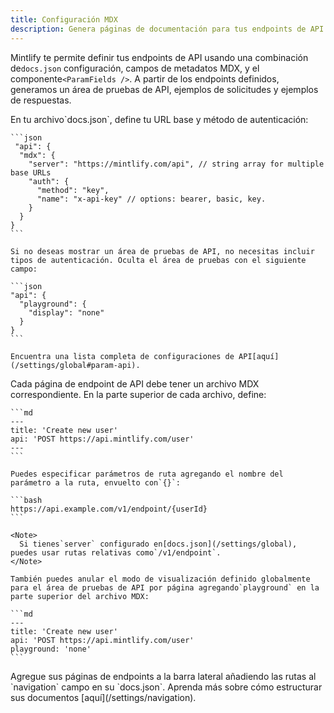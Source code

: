 ```yaml
---
title: Configuración MDX
description: Genera páginas de documentación para tus endpoints de API usando MDX
---
```


Mintlify te permite definir tus endpoints de API usando una combinación de`docs.json` configuración, campos de metadatos MDX, y el componente`<ParamFields />`. A partir de los endpoints definidos, generamos un área de pruebas de API, ejemplos de solicitudes y ejemplos de respuestas.

<Steps>
  <Step title="Configure your API">
    En tu archivo`docs.json`, define tu URL base y método de autenticación:

    ```json
     "api": {
      "mdx": {
        "server": "https://mintlify.com/api", // string array for multiple base URLs
        "auth": {
          "method": "key",
          "name": "x-api-key" // options: bearer, basic, key.
        }
      }
    }
    ```

    Si no deseas mostrar un área de pruebas de API, no necesitas incluir tipos de autenticación. Oculta el área de pruebas con el siguiente campo:

    ```json
    "api": {
      "playground": {
        "display": "none"
      }
    }
    ```

    Encuentra una lista completa de configuraciones de API[aquí](/settings/global#param-api).
  </Step>

  <Step title="Create your endpoint pages">
    Cada página de endpoint de API debe tener un archivo MDX correspondiente. En la parte superior de cada archivo, define:

    ```md
    ---
    title: 'Create new user'
    api: 'POST https://api.mintlify.com/user'
    ---
    ```

    Puedes especificar parámetros de ruta agregando el nombre del parámetro a la ruta, envuelto con`{}`:

    ```bash
    https://api.example.com/v1/endpoint/{userId}
    ```

    <Note>
      Si tienes`server` configurado en[docs.json](/settings/global), puedes usar rutas relativas como`/v1/endpoint`.
    </Note>

    También puedes anular el modo de visualización definido globalmente para el área de pruebas de API por página agregando`playground` en la parte superior del archivo MDX:

    ```md
    ---
    title: 'Create new user'
    api: 'POST https://api.mintlify.com/user'
    playground: 'none'
    ```
  </Step>

  <Step title="Add your endpoints to your docs">
    Agregue sus páginas de endpoints a la barra lateral añadiendo las rutas al `navigation` campo en su `docs.json`. Aprenda más sobre cómo estructurar sus documentos [aquí](/settings/navigation).
  </Step>
</Steps>
